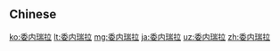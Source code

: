 {{also|委內瑞拉}}
==Chinese==
{{zh-see|委內瑞拉}}

[[ko:委内瑞拉]]
[[lt:委内瑞拉]]
[[mg:委内瑞拉]]
[[ja:委内瑞拉]]
[[uz:委内瑞拉]]
[[zh:委内瑞拉]]